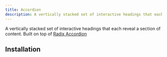 ```yaml
---
title: Accordion
description: A vertically stacked set of interactive headings that each reveal a section of content. Built on top of Radix Accordion
---
```


A vertically stacked set of interactive headings that each reveal a section of content.
Built on top of [Radix Accordion](https://www.radix-ui.com/primitives/docs/components/accordion)


<Example path="ui/accordion-demo" />

## Installation


<InstallationGuide path="ui/accordion" />

